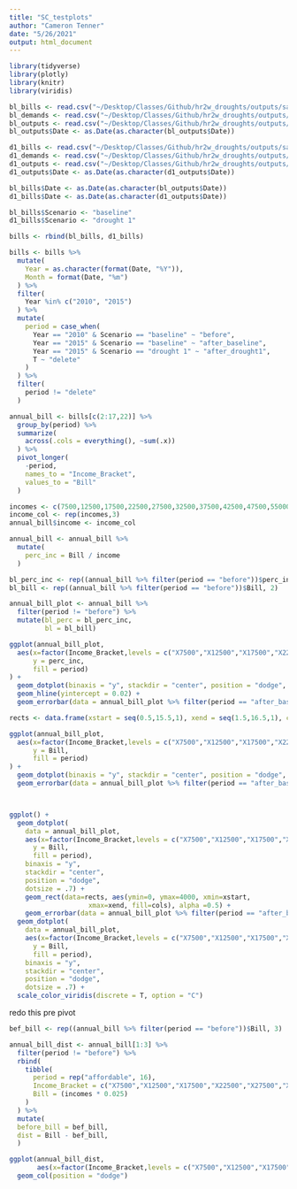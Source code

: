 ```yaml
---
title: "SC_testplots"
author: "Cameron Tenner"
date: "5/26/2021"
output: html_document
---
```

```r
library(tidyverse)
library(plotly)
library(knitr)
library(viridis)
```

```r
bl_bills <- read.csv("~/Desktop/Classes/Github/hr2w_droughts/outputs/santa_cruz/baseline/hh_bills.csv")
bl_demands <- read.csv("~/Desktop/Classes/Github/hr2w_droughts/outputs/santa_cruz/baseline/hh_demand.csv")
bl_outputs <- read.csv("~/Desktop/Classes/Github/hr2w_droughts/outputs/santa_cruz/baseline/outputs.csv")
bl_outputs$Date <- as.Date(as.character(bl_outputs$Date))

d1_bills <- read.csv("~/Desktop/Classes/Github/hr2w_droughts/outputs/santa_cruz/drought1/hh_bills.csv")
d1_demands <- read.csv("~/Desktop/Classes/Github/hr2w_droughts/outputs/santa_cruz/drought1/hh_demand.csv")
d1_outputs <- read.csv("~/Desktop/Classes/Github/hr2w_droughts/outputs/santa_cruz/drought1/outputs.csv")
d1_outputs$Date <- as.Date(as.character(d1_outputs$Date))

bl_bills$Date <- as.Date(as.character(bl_outputs$Date))
d1_bills$Date <- as.Date(as.character(d1_outputs$Date))

bl_bills$Scenario <- "baseline"
d1_bills$Scenario <- "drought 1"

bills <- rbind(bl_bills, d1_bills)
```

```r
bills <- bills %>% 
  mutate(
    Year = as.character(format(Date, "%Y")),
    Month = format(Date, "%m")
  ) %>% 
  filter(
    Year %in% c("2010", "2015")
  ) %>% 
  mutate(
    period = case_when(
      Year == "2010" & Scenario == "baseline" ~ "before",
      Year == "2015" & Scenario == "baseline" ~ "after_baseline",
      Year == "2015" & Scenario == "drought 1" ~ "after_drought1",
      T ~ "delete"
    )
  ) %>% 
  filter(
    period != "delete"
  ) 

annual_bill <- bills[c(2:17,22)] %>% 
  group_by(period) %>% 
  summarize(
    across(.cols = everything(), ~sum(.x))
  ) %>% 
  pivot_longer(
    -period,
    names_to = "Income_Bracket",
    values_to = "Bill"
  )

incomes <- c(7500,12500,17500,22500,27500,32500,37500,42500,47500,55000,67500,87500,112500,137500,175000,250000)
income_col <- rep(incomes,3)
annual_bill$income <- income_col

annual_bill <- annual_bill %>% 
  mutate(
    perc_inc = Bill / income
  )

bl_perc_inc <- rep((annual_bill %>% filter(period == "before"))$perc_inc, 2)
bl_bill <- rep((annual_bill %>% filter(period == "before"))$Bill, 2)

annual_bill_plot <- annual_bill %>% 
  filter(period != "before") %>% 
  mutate(bl_perc = bl_perc_inc,
         bl = bl_bill)

ggplot(annual_bill_plot,
  aes(x=factor(Income_Bracket,levels = c("X7500","X12500","X17500","X22500","X27500","X32500","X37500","X42500","X47500","X55000","X67500","X87500","X112500","X137500","X175000","X250000")),
      y = perc_inc,
      fill = period)
) + 
  geom_dotplot(binaxis = "y", stackdir = "center", position = "dodge", dotsize = .7) + 
  geom_hline(yintercept = 0.02) + 
  geom_errorbar(data = annual_bill_plot %>% filter(period == "after_baseline"), aes(x=Income_Bracket, ymin = bl_perc, ymax = bl_perc))

rects <- data.frame(xstart = seq(0.5,15.5,1), xend = seq(1.5,16.5,1), cols = rep(c("black","grey"),8))

ggplot(annual_bill_plot,
  aes(x=factor(Income_Bracket,levels = c("X7500","X12500","X17500","X22500","X27500","X32500","X37500","X42500","X47500","X55000","X67500","X87500","X112500","X137500","X175000","X250000")),
      y = Bill,
      fill = period)
) + 
  geom_dotplot(binaxis = "y", stackdir = "center", position = "dodge", dotsize = .7) + 
  geom_errorbar(data = annual_bill_plot %>% filter(period == "after_baseline"), aes(x=Income_Bracket, ymin = bl, ymax = bl)) 



ggplot() + 
  geom_dotplot(
    data = annual_bill_plot, 
    aes(x=factor(Income_Bracket,levels = c("X7500","X12500","X17500","X22500","X27500","X32500","X37500","X42500","X47500","X55000","X67500","X87500","X112500","X137500","X175000","X250000")),
      y = Bill,
      fill = period),
    binaxis = "y", 
    stackdir = "center", 
    position = "dodge", 
    dotsize = .7) + 
    geom_rect(data=rects, aes(ymin=0, ymax=4000, xmin=xstart,
                    xmax=xend, fill=cols), alpha =0.5) +
    geom_errorbar(data = annual_bill_plot %>% filter(period == "after_baseline"), aes(x=Income_Bracket, ymin = bl, ymax = bl)) +
  geom_dotplot(
    data = annual_bill_plot, 
    aes(x=factor(Income_Bracket,levels = c("X7500","X12500","X17500","X22500","X27500","X32500","X37500","X42500","X47500","X55000","X67500","X87500","X112500","X137500","X175000","X250000")),
      y = Bill,
      fill = period),
    binaxis = "y", 
    stackdir = "center", 
    position = "dodge", 
    dotsize = .7) +
  scale_color_viridis(discrete = T, option = "C")
```

redo this pre pivot
```r
bef_bill <- rep((annual_bill %>% filter(period == "before"))$Bill, 3)

annual_bill_dist <- annual_bill[1:3] %>% 
  filter(period != "before") %>% 
  rbind(
    tibble(
      period = rep("affordable", 16),
      Income_Bracket = c("X7500","X12500","X17500","X22500","X27500","X32500","X37500","X42500","X47500","X55000","X67500","X87500","X112500","X137500","X175000","X250000"),
      Bill = (incomes * 0.025)
    )
  ) %>% 
  mutate(
  before_bill = bef_bill,
  dist = Bill - bef_bill,
  )

ggplot(annual_bill_dist,
       aes(x=factor(Income_Bracket,levels = c("X7500","X12500","X17500","X22500","X27500","X32500","X37500","X42500","X47500","X55000","X67500","X87500","X112500","X137500","X175000","X250000")), y=dist, fill = period))+ 
  geom_col(position = "dodge")
```

